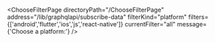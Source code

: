 


<ChooseFilterPage
    directoryPath="/ChooseFilterPage"
    address="/lib/graphqlapi/subscribe-data"
    filterKind="platform"
    filters={['android','flutter','ios','js','react-native']}
    currentFilter="all"
    message={'Choose a platform:'}
/>
